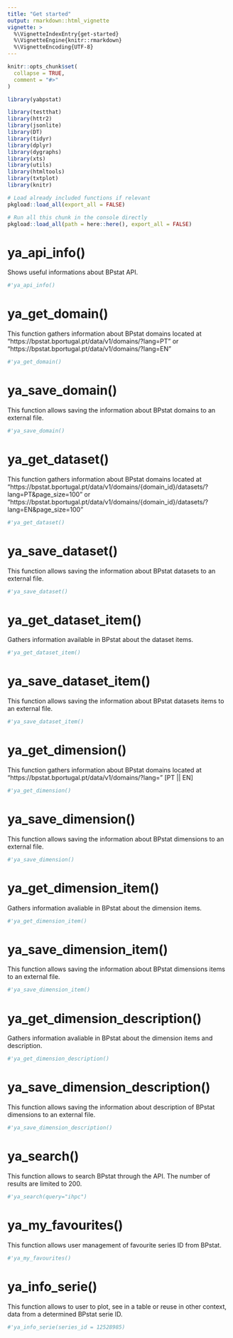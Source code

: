 ```yaml
---
title: "Get started"
output: rmarkdown::html_vignette
vignette: >
  %\VignetteIndexEntry{get-started}
  %\VignetteEngine{knitr::rmarkdown}
  %\VignetteEncoding{UTF-8}
---
```


```r
knitr::opts_chunk$set(
  collapse = TRUE,
  comment = "#>"
)
```

```r
library(yabpstat)
```

<!-- WARNING - This vignette is generated by {fusen} from dev/flat_full.Rmd: do not edit by hand -->

```r
library(testthat)
library(httr2)
library(jsonlite)
library(DT)
library(tidyr)
library(dplyr)
library(dygraphs)
library(xts)
library(utils)
library(htmltools)
library(txtplot)
library(knitr)

```

<!--
 You need to run the 'description' chunk in the '0-dev_history.Rmd' file before continuing your code there.

If it is the first time you use {fusen}, after 'description', you can directly run the last chunk of the present file with inflate() inside.
--> 


```r
# Load already included functions if relevant
pkgload::load_all(export_all = FALSE)


```

```r
# Run all this chunk in the console directly
pkgload::load_all(path = here::here(), export_all = FALSE)

```

  



# ya_api_info()

Shows useful informations about BPstat API.
    

  

```r
#'ya_api_info()
```

  

# ya_get_domain()

This function gathers information about BPstat domains located at "https://bpstat.bportugal.pt/data/v1/domains/?lang=PT" or "https://bpstat.bportugal.pt/data/v1/domains/?lang=EN"
    

  

```r
#'ya_get_domain()
```

  

  


# ya_save_domain()

This function allows saving the information about BPstat domains to an external file.
    

  

```r
#'ya_save_domain()
```

  

  


# ya_get_dataset()

This function gathers information about BPstat domains located at "https://bpstat.bportugal.pt/data/v1/domains/{domain_id}/datasets/?lang=PT&page_size=100" or "https://bpstat.bportugal.pt/data/v1/domains/{domain_id}/datasets/?lang=EN&page_size=100"
    

  

```r
#'ya_get_dataset()
```

  

# ya_save_dataset()

This function allows saving the information about BPstat datasets to an external file.
    

  

```r
#'ya_save_dataset()
```

  

# ya_get_dataset_item()

Gathers information available in BPstat about the dataset items.
    

  

```r
#'ya_get_dataset_item()
```

  

    


# ya_save_dataset_item()

This function allows saving the information about BPstat datasets items to an external file.
    

  

```r
#'ya_save_dataset_item()
```

  

  


# ya_get_dimension()

This function gathers information about BPstat domains located at "https://bpstat.bportugal.pt/data/v1/domains/?lang=" [PT || EN]
    

  

```r
#'ya_get_dimension()
```

  

  


# ya_save_dimension()

This function allows saving the information about BPstat dimensions to an external file.
    

  

```r
#'ya_save_dimension()
```

  

  


# ya_get_dimension_item()

Gathers information avaliable in BPstat about the dimension items.
    

  

```r
#'ya_get_dimension_item()
```

  

  
  

# ya_save_dimension_item()

This function allows saving the information about BPstat dimensions items to an external file.
    

  

```r
#'ya_save_dimension_item()
```

  

# ya_get_dimension_description()

Gathers information avaliable in BPstat about the dimension items and description.
    

  

```r
#'ya_get_dimension_description()
```

  

   


# ya_save_dimension_description()

This function allows saving the information about description of BPstat dimensions to an external file.
    

  

```r
#'ya_save_dimension_description()
```

  

# ya_search()

This function allows to search BPstat through the API. The number of results are limited to 200.
    

  

```r
#'ya_search(query="ihpc")
```

  

  



# ya_my_favourites()

This function allows user management of favourite series ID from BPstat.
    

  

```r
#'ya_my_favourites()
```

  

  

# ya_info_serie()

This function allows to user to plot, see in a table or reuse in other context, data from a determined BPstat serie ID.
    

  

```r
#'ya_info_serie(series_id = 12528985)
```

  


